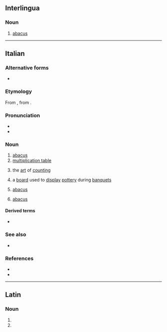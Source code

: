 {{also|Abaco|ábaco}}
==Interlingua==

===Noun===
{{ia-noun}}

# [[abacus]]

----

==Italian==

===Alternative forms===
* {{alter|it|abbaco||uncommon, except in the meaning of “art of counting”}}

===Etymology===
From {{der|it|la|abacus||counting board}}, from {{der|it|grc|ἄβαξ||board}}.

===Pronunciation===
* {{it-IPA|àbaco}}
* {{hyphenation|it|à|ba|co}}

===Noun===
{{it-noun|m|abachi}}

# [[abacus]] {{gloss|calculating frame}}
# [[multiplication table]]
#: {{syn|it|tavola pitagorica}}
# the [[art]] of [[counting]]
# {{lb|it|historical|Ancient Rome}} a [[board]] used to [[display]] [[pottery]] during [[banquet]]s
# {{lb|it|furniture}} [[abacus]] {{gloss|church furniture}}
#: {{syn|it|credenza|q1=more common}}
# {{lb|it|architecture}} [[abacus]] {{gloss|uppermost portion of the capital of a column}}

====Derived terms====
* {{l|it|abachista}}

===See also===
* {{l|it|pallottoliere}}

===References===
* {{R:it:Trec}}
* {{R:it:Collins}}

----

==Latin==

===Noun===
{{la-noun-form|abacō|g=m}}

# {{inflection of|la|abacus||dat|s}}
# {{inflection of|la|abacus||abl|s}}
